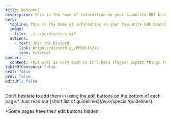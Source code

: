 ```yaml
---
title: Welcome!
description: This is the home of information on your favourite BBC branding, presenters and programmes.
hero:
  tagline: This is the home of information on your favourite BBC branding, presenters and programmes.
  image:
    file: ../../assets/icon.gif
  actions:
    - text: Join the Discord
      link: https://discord.gg/PMQEnTxZxa
      icon: external
banner:
  content: This wiki is very much in it's beta stages! Expect things to change!
tableOfContents: false
next: false
prev: false
editUrl: false
---
```



<CardGrid stagger>
	<Card title="Know some credible and missing details?" icon="pencil">
		Don't hesitate to add them in using the edit buttons on the bottom of each page.*
	</Card>
	<Card title="Don't worry, we proofread every change!" icon="add-document">
		Just read our [short list of guidelines](/wiki/special/guidelines).
	</Card>
</CardGrid>

*Some pages have their edit buttons hidden.